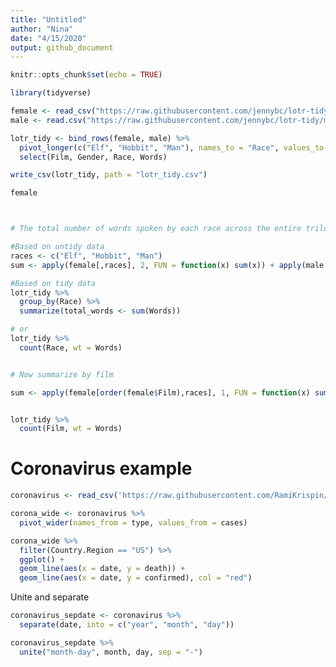 ```yaml
---
title: "Untitled"
author: "Nina"
date: "4/15/2020"
output: github_document
---
```


```r
knitr::opts_chunk$set(echo = TRUE)
```

```r
library(tidyverse)

female <- read_csv("https://raw.githubusercontent.com/jennybc/lotr-tidy/master/data/Female.csv")
male <- read.csv("https://raw.githubusercontent.com/jennybc/lotr-tidy/master/data/Male.csv")

lotr_tidy <- bind_rows(female, male) %>% 
  pivot_longer(c("Elf", "Hobbit", "Man"), names_to = "Race", values_to = "Words") %>% 
  select(Film, Gender, Race, Words)

write_csv(lotr_tidy, path = "lotr_tidy.csv")

female



# The total number of words spoken by each race across the entire trilogy

#Based on untidy data
races <- c("Elf", "Hobbit", "Man")
sum <- apply(female[,races], 2, FUN = function(x) sum(x)) + apply(male[,races], 2, FUN = function(x) sum(x))

#Based on tidy data
lotr_tidy %>% 
  group_by(Race) %>% 
  summarize(total_words <- sum(Words))

# or
lotr_tidy %>% 
  count(Race, wt = Words)


# Now summarize by film

sum <- apply(female[order(female$Film),races], 1, FUN = function(x) sum(x)) + apply(male[order(female$Film),races], 1, FUN = function(x) sum(x))


lotr_tidy %>% 
  count(Film, wt = Words)

```
# Coronavirus example
```r
coronavirus <- read_csv('https://raw.githubusercontent.com/RamiKrispin/coronavirus-csv/master/coronavirus_dataset.csv', col_types = cols(Province.State = col_character()))

corona_wide <- coronavirus %>% 
  pivot_wider(names_from = type, values_from = cases)

corona_wide %>% 
  filter(Country.Region == "US") %>% 
  ggplot() +
  geom_line(aes(x = date, y = death)) +
  geom_line(aes(x = date, y = confirmed), col = "red")


```

Unite and separate
```r
coronavirus_sepdate <- coronavirus %>% 
  separate(date, into = c("year", "month", "day"))

coronavirus_sepdate %>% 
  unite("month-day", month, day, sep = "-")


```

